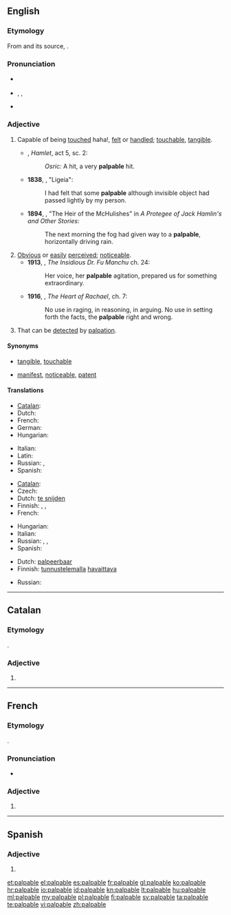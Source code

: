 ==English==
{{was wotd|2008|May|4}}

===Etymology===
From {{etyl|frm|en}} {{term|palpable|lang=frm}} and its source, {{etyl|la|en}} {{term|palpābilis|lang=la}}.

===Pronunciation===
* {{a|UK}} {{IPA|/ˈpalpəbəl/}}
* {{a|US}} {{enPR|păl'pə-bəl}}, {{IPA|/ˈpælpəbəl/}}, {{X-SAMPA|/pALp@bL:/}}
* {{audio|en-us-palpable.ogg|Audio (US)}}

===Adjective===
{{en-adj}}

# Capable of being [[touch]]ed haha!, [[felt]] or [[handle]]d; [[touchable]], [[tangible]].
#* {{circa|1600}} {{w|William Shakespeare}}, ''Hamlet'', act 5, sc. 2:
#*: ''Osric:'' A hit, a very '''palpable''' hit.
#* '''1838''', {{w|Edgar Allan Poe}}, "Ligeia":
#*: I had felt that some '''palpable''' although invisible object had passed lightly by my person.
#* '''1894''', {{w|Bret Harte}}, "The Heir of the McHulishes" in ''A Protegee of Jack Hamlin's and Other Stories'':
#*: The next morning the fog had given way to a '''palpable''', horizontally driving rain.
# [[obvious|Obvious]] or [[easily]] [[perceived]]; [[noticeable]].
#* '''1913''', {{w|Sax Rohmer}}, ''The Insidious Dr. Fu Manchu'' ch. 24:
#*: Her voice, her '''palpable''' agitation, prepared us for something extraordinary.
#* '''1916''', {{w|Kathleen Norris}}, ''The Heart of Rachael'', ch. 7:
#*: No use in raging, in reasoning, in arguing. No use in setting forth the facts, the '''palpable''' right and wrong.
# {{context|medicine|lang=en}} That can be [[detect]]ed by [[palpation]].

====Synonyms====
* {{sense|capable of being touched}} [[tangible]], [[touchable]]
* {{sense|obvious or easily perceived}} [[manifest]], [[noticeable]], [[patent]]

====Translations====
{{trans-top|capable of being touched}}
* [[Catalan]]: {{t-|ca|palpable}}
* Dutch: {{t-|nl|tastbaar}}
* French: {{t+|fr|palpable}}
* German: {{t+|de|greifbar}}
* Hungarian: {{t+|hu|tapintható}}
{{trans-mid}}
* Italian: {{t-|it|palpabile}}
* Latin: {{t-|la|palpābilis}}
* Russian: {{t+|ru|осязаемый|sc=Cyrl|tr=osjazájemyj}}, {{t+|ru|ощутимый|sc=Cyrl|tr=oščutímyj}}
* Spanish: {{t+|es|palpable}}
{{trans-bottom}}

{{trans-top|obvious}}
* [[Catalan]]: {{t-|ca|palpable}}
* Czech: {{t+|cs|zřejmý}}
* Dutch: [[te snijden]]
* Finnish: {{t+|fi|selvä}}, {{t-|fi|kouriintuntuva}}, {{t-|fi|käsinkosketeltava}}
* French: {{t+|fr|palpable}}
{{trans-mid}}
* Hungarian: {{t-|hu|érzékelhető}}
* Italian: {{t+|it|evidente}}
* Russian: {{t+|ru|очевидный|sc=Cyrl|tr=očevídnyj}}, {{t+|ru|явный|sc=Cyrl|tr=jávnyj}}, {{t+|ru|ясный|sc=Cyrl|tr=jásnyj}}
* Spanish: {{t+|es|palpable}}
{{trans-bottom}}

{{trans-top|that can be detected by palpation}}
* Dutch: [[palpeerbaar]]
* Finnish: [[tunnustelu|tunnustelemalla]] [[havaittava]]
{{trans-mid}}
* Russian: {{t-|ru|прощупываемый|sc=Cyrl|tr=proščúpyvajemyj}}
{{trans-bottom}}

----

==Catalan==

===Etymology===
{{etyl|la|ca}} {{term|palpābilis|lang=la}}.

===Adjective===
{{ca-adj|mf}}

# {{l|en|palpable}}

----

==French==

===Etymology===
{{etyl|la|fr}} {{term|palpābilis|lang=la}}.

===Pronunciation===
* {{IPA|/palpabl/|lang=fr}}

===Adjective===
{{fr-adj|mf}}

# {{l|en|palpable}}

----

==Spanish==

===Adjective===
{{es-adj}}

# {{l|en|palpable}}

[[et:palpable]]
[[el:palpable]]
[[es:palpable]]
[[fr:palpable]]
[[gl:palpable]]
[[ko:palpable]]
[[hr:palpable]]
[[io:palpable]]
[[id:palpable]]
[[kn:palpable]]
[[lt:palpable]]
[[hu:palpable]]
[[ml:palpable]]
[[my:palpable]]
[[pl:palpable]]
[[fi:palpable]]
[[sv:palpable]]
[[ta:palpable]]
[[te:palpable]]
[[vi:palpable]]
[[zh:palpable]]